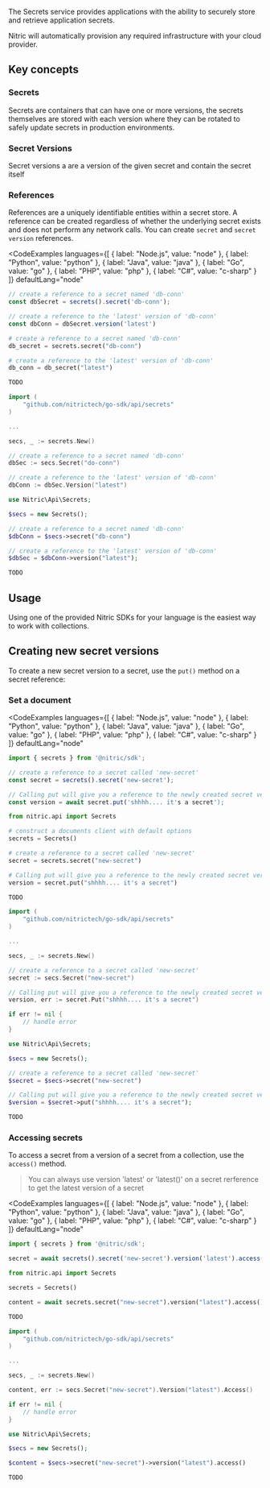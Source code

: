 The Secrets service provides applications with the ability to securely store and retrieve application secrets.

Nitric will automatically provision any required infrastructure with your cloud provider.

## Key concepts

### Secrets

Secrets are containers that can have one or more versions, the secrets themselves are stored with each version where they can be rotated to safely update secrets in production environments.

### Secret Versions

Secret versions a are a version of the given secret and contain the secret itself

### References

References are a uniquely identifiable entities within a secret store. A reference can be created regardless of whether the underlying secret exists and does not perform any network calls. You can create `secret` and `secret version` references.

<CodeExamples 
	languages={[
	{
		label: "Node.js",
		value: "node"
	},
	{
		label: "Python",
		value: "python"
	},
	{
		label: "Java",
		value: "java"
	},
	{
		label: "Go",
		value: "go"
	},
	{
		label: "PHP",
		value: "php"
	},
	{
		label: "C#",
		value: "c-sharp"
	}
	]}
	defaultLang="node"
>
<CodeExample lang="node">

```typescript
// create a reference to a secret named 'db-conn'
const dbSecret = secrets().secret('db-conn');

// create a reference to the 'latest' version of 'db-conn'
const dbConn = dbSecret.version('latest')
```

</CodeExample>
<CodeExample lang="python">

```python
# create a reference to a secret named 'db-conn'
db_secret = secrets.secret("db-conn")

# create a reference to the 'latest' version of 'db-conn'
db_conn = db_secret("latest")
```

</CodeExample>

<CodeExample lang="java">

```java
TODO
```

</CodeExample>

<CodeExample lang="go">

```go
import (
	"github.com/nitrictech/go-sdk/api/secrets"
)

...

secs, _ := secrets.New()

// create a reference to a secret named 'db-conn'
dbSec := secs.Secret("do-conn")

// create a reference to the 'latest' version of 'db-conn'
dbConn := dbSec.Version("latest")
```

</CodeExample>

<CodeExample lang="php">

```php
use Nitric\Api\Secrets;

$secs = new Secrets();

// create a reference to a secret named 'db-conn'
$dbConn = $secs->secret("db-conn")

// create a reference to the 'latest' version of 'db-conn'
$dbSec = $dbConn->version("latest");
```

</CodeExample>

<CodeExample lang="c-sharp">

```csharp
TODO
```

</CodeExample>

</CodeExamples>

## Usage

Using one of the provided Nitric SDKs for your language is the easiest way to work with collections.

## Creating new secret versions

To create a new secret version to a secret, use the `put()` method on a secret reference:

### Set a document

<CodeExamples 
	languages={[
	{
		label: "Node.js",
		value: "node"
	},
	{
		label: "Python",
		value: "python"
	},
	{
		label: "Java",
		value: "java"
	},
	{
		label: "Go",
		value: "go"
	},
	{
		label: "PHP",
		value: "php"
	},
	{
		label: "C#",
		value: "c-sharp"
	}
	]}
	defaultLang="node"
>
<CodeExample lang="node">

```typescript
import { secrets } from '@nitric/sdk';

// create a reference to a secret called 'new-secret'
const secret = secrets().secret('new-secret');

// Calling put will give you a reference to the newly created secret version
const version = await secret.put('shhhh.... it's a secret');
```

</CodeExample>
<CodeExample lang="python">

```python
from nitric.api import Secrets

# construct a documents client with default options
secrets = Secrets()

# create a reference to a secret called 'new-secret'
secret = secrets.secret("new-secret")

# Calling put will give you a reference to the newly created secret version
version = secret.put("shhhh.... it's a secret")
```

</CodeExample>
<CodeExample lang="java">

```java
TODO
```

</CodeExample>
<CodeExample lang="go">

```go
import (
	"github.com/nitrictech/go-sdk/api/secrets"
)

...

secs, _ := secrets.New()

// create a reference to a secret called 'new-secret'
secret := secs.Secret("new-secret")

// Calling put will give you a reference to the newly created secret version
version, err := secret.Put("shhhh.... it's a secret")

if err != nil {
	// handle error
}
```

</CodeExample>
<CodeExample lang="php">

```php
use Nitric\Api\Secrets;

$secs = new Secrets();

// create a reference to a secret called 'new-secret'
$secret = $secs->secret("new-secret")

// Calling put will give you a reference to the newly created secret version
$version = $secret->put("shhhh.... it's a secret");
```

</CodeExample>
<CodeExample lang="c-sharp">

```csharp
TODO
```

</CodeExample>
</CodeExamples>

### Accessing secrets

To access a secret from a version of a secret from a collection, use the `access()` method.

> You can always use version 'latest' or 'latest()' on a secret rerference to get the latest version of a secret

<CodeExamples 
	languages={[
	{
		label: "Node.js",
		value: "node"
	},
	{
		label: "Python",
		value: "python"
	},
	{
		label: "Java",
		value: "java"
	},
	{
		label: "Go",
		value: "go"
	},
	{
		label: "PHP",
		value: "php"
	},
	{
		label: "C#",
		value: "c-sharp"
	}
	]}
	defaultLang="node"
>
<CodeExample lang="node">

```typescript
import { secrets } from '@nitric/sdk';

secret = await secrets().secret('new-secret').version('latest').access();
```

</CodeExample>
<CodeExample lang="python">

```python
from nitric.api import Secrets

secrets = Secrets()

content = await secrets.secret("new-secret").version("latest").access()
```

</CodeExample>
<CodeExample lang="java">

```java
TODO
```

</CodeExample>
<CodeExample lang="go">

```go
import (
	"github.com/nitrictech/go-sdk/api/secrets"
)

...

secs, _ := secrets.New()

content, err := secs.Secret("new-secret").Version("latest").Access()

if err != nil {
	// handle error
}
```

</CodeExample>
<CodeExample lang="php">

```php
use Nitric\Api\Secrets;

$secs = new Secrets();

$content = $secs->secret("new-secret")->version("latest").access()
```

</CodeExample>
<CodeExample lang="c-sharp">

```csharp
TODO
```

</CodeExample>
</CodeExamples>
